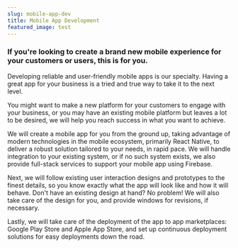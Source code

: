 ```yaml
---
slug: mobile-app-dev
title: Mobile App Development
featured_image: test
---
```

### If you're looking to create a brand new mobile experience for your customers or users, this is for you.

Developing reliable and user-friendly mobile apps is our specialty. Having a great app for your business is a tried and true way to take it to the next level.

You might want to make a new platform for your customers to engage with your business, or you may have an existing mobile platform but leaves a lot to be desired, we will help you reach success in what you want to achieve.

We will create a mobile app for you from the ground up, taking advantage of modern technologies in the mobile ecosystem, primarily React Native, to deliver a robust solution tailored to your needs, in rapid pace. We will handle integration to your existing system, or if no such system exists, we also provide full-stack services to support your mobile app using Firebase.

Next, we will follow existing user interaction designs and prototypes to the finest details, so you know exactly what the app will look like and how it will behave. Don't have an existing design at hand? No problem! We will also take care of the design for you, and provide windows for revisions, if necessary.

Lastly, we will take care of the deployment of the app to app marketplaces: Google Play Store and Apple App Store, and set up continuous deployment solutions for easy deployments down the road.